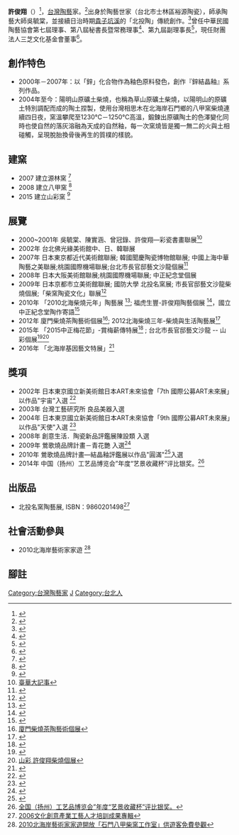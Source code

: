 


{{Infobox artist
| name             = 許俊翔
| image            = 
| image_size       =
| caption          =
| birth_date       = {{birth_year_and_age|1973}}
| birth_place      = [[中華民國|中華民國]][[臺北市|臺北市]]
| nationality      = {{ROC}}
| education        = 
| style            = 柴燒、茶陶、鋅結晶
}}
'''許俊翔'''（{{bd|1973年||||}}）<ref>{{cite web |url=http://exhibition.ceramics.ntpc.gov.tw/yinggewares/2009/2009_w_28.html |title=存档副本 |accessdate=2015-11-18 |deadurl=yes |archiveurl=https://web.archive.org/web/20160306215537/http://exhibition.ceramics.ntpc.gov.tw/yinggewares/2009/2009_w_28.html |archivedate=2016-03-06 }}</ref>，[[台灣|台灣]][[陶藝|陶藝]]家。<ref>{{Cite web |url=http://blog.artlib.net.tw/author_personal.php?ename=hsuchunhsiang |title=全球華人藝術網藝術家網站 許俊翔 |access-date=2015-11-18 |archive-date=2020-10-21 |archive-url=https://web.archive.org/web/20201021070637/http://blog.artlib.net.tw/author_personal.php?ename=hsuchunhsiang |dead-url=no }}</ref>出身於陶藝世家（台北市士林區裕源陶瓷），師承陶藝大師吳毓棠，並接續日治時期[[貴子坑溪|貴子坑溪]]的「北投陶」傳統創作。<ref>{{Cite web |url=https://www.youtube.com/watch?v=e7NwSVTVFlw |title=〈走過北投陶32載－裕源陶瓷·許俊翔〉，TVBS《發現新台灣》節目報導 |access-date=2015-10-25 |archive-date=2016-04-01 |archive-url=https://web.archive.org/web/20160401084403/https://www.youtube.com/watch?v=e7NwSVTVFlw |dead-url=no }}</ref>曾任中華民國陶藝協會第七屆理事、第八屆秘書長暨常務理事<ref>{{Cite web |url=http://ccatccat.myweb.hinet.net/about/service.htm |title=中華民國陶藝協會第四－八屆理監事暨幹部名單 |access-date=2015-10-25 |archive-url=https://web.archive.org/web/20151118212511/http://ccatccat.myweb.hinet.net/about/service.htm |archive-date=2015-11-18 |dead-url=yes }}</ref>、第九屆副理事長<ref>{{cite web|url=https://culture.skm.com.tw/event/2008porcelain/event.html|title=新光三越2008年度大展‧德化白瓷鑑賞 - 特企活動|website=culture.skm.com.tw|access-date=2019-03-07|archive-date=2016-03-04|archive-url=https://web.archive.org/web/20160304122820/http://culture.skm.com.tw/event/2008porcelain/event.html|dead-url=no}}</ref>，現任財團法人三芝文化基金會董事<ref>{{Cite web |url=http://foundations.olc.tw/foundations/view/556bc2c4-22dc-427d-a0c4-2a1dacb5b862 |title=財團法人三芝文化基金會 董事 |access-date=2015-10-25 |archive-date=2015-11-18 |archive-url=https://web.archive.org/web/20151118190522/http://foundations.olc.tw/foundations/view/556bc2c4-22dc-427d-a0c4-2a1dacb5b862 |dead-url=no }}</ref>。

== 創作特色== 
*2000年－2007年：以「鋅」化合物作為釉色原料發色，創作『鋅結晶釉』系列作品。
*2004年至今：陽明山原礦土柴燒，也稱為草山原礦土柴燒，以陽明山的原礦土特別調配而成的陶土捏製，使用台灣相思木在北海岸石門鄉的八甲窯柴燒連續四日夜，窯溫攀爬至1230℃－1250℃高溫，鍛鍊出原礦陶土的色澤變化同時也使自然的落灰溶融為天成的自然釉，每一次窯燒皆是獨一無二的火與土相碰觸，呈現脫胎換骨後再生的質樸的樣貌。

== 建窯 == 
*2007 建立源林窯 <ref>{{Cite web |url=http://www.ceramist.com.tw/brushwood/sjs/index.htm |title=源林窯 |access-date=2015-11-05 |archive-date=2016-05-30 |archive-url=https://web.archive.org/web/20160530203611/http://www.ceramist.com.tw/brushwood/sjs/index.htm |dead-url=no }}</ref>
*2008 建立八甲窯 <ref>{{Cite web |url=http://www.ccv.org.tw/html/front/bin/ptdetail.phtml?Part=s66&Category=147311 |title=八甲柴窯 |access-date=2015-11-04 |archive-url=https://web.archive.org/web/20160304230722/http://www.ccv.org.tw/html/front/bin/ptdetail.phtml?Part=s66&Category=147311 |archive-date=2016-03-04 |dead-url=yes }}</ref>
*2015 建立山彩窯 <ref>{{cite web|url=http://www.taihainet.com/news/xmnews/whjy/2011-10-31/767518_3.html|title=柴烧茶陶艺 薪火相传1200度间（3）_文化教育_厦门_新闻中心_台海网|website=www.taihainet.com|access-date=2015-10-25|archive-date=2019-03-07|archive-url=https://web.archive.org/web/20190307173829/http://www.taihainet.com/news/xmnews/whjy/2011-10-31/767518_3.html|dead-url=no}}</ref>

== 展覽 == 
*2000~2001年 吳毓棠、陳實涵、曾冠錄、許俊翔―彩瓷書畫聯展<ref>[http://www.thp.com.tw/record.php?gid=a51bf22c-1cb3-11e5-936d-000fea5eb68b 臺華大記事]</ref>
*2002年 台北佛光緣美術館中、日、韓聯展
*2007年 日本東京都近代美術館聯展; 韓國聞慶陶瓷博物館聯展; 中國上海中華陶藝之美聯展;桃園國際機場聯展;台北市長官邸藝文沙龍個展<ref>{{Cite web |url=http://www.ccia.org.tw/ic_u.asp?c_id=000046&d_id= |title=中華陶藝協會許俊翔簡介 |access-date=2015-10-28 |archive-date=2016-03-04 |archive-url=https://web.archive.org/web/20160304072504/http://www.ccia.org.tw/ic_u.asp?c_id=000046&d_id= |dead-url=no }}</ref>
*2008年 日本大阪美術館聯展;桃園國際機場聯展; 中正紀念堂個展
*2009年 日本京都市立美術館聯展; 國防大學 北投名窯展; 市長官邸藝文沙龍柴燒個展;「柴窯陶瓷文化」聯展<ref>{{cite web|url=https://news.ltn.com.tw/news/local/paper/336402|title=〈北部〉6陶藝名家 友愛百貨聯展 - 地方 - 自由時報電子報|website=news.ltn.com.tw|access-date=2019-03-07|archive-date=2019-03-08|archive-url=https://web.archive.org/web/20190308002935/https://news.ltn.com.tw/news/local/paper/336402|dead-url=no}}</ref>
*2010年 「2010北海柴燒元年」陶藝展 <ref>{{Cite web |url=http://tw.tranews.com/Show/Style1/News/c1_News.asp?SItemId=0271030&ProgramNo=A000001000003&SubjectNo=3238564 |title=「2010北海柴燒元年」陶藝展 |access-date=2015-10-25 |archive-date=2016-03-04 |archive-url=https://web.archive.org/web/20160304100504/http://tw.tranews.com/Show/Style1/News/c1_News.asp?SItemId=0271030&ProgramNo=A000001000003&SubjectNo=3238564 |dead-url=no }}</ref>; 福虎生豐-許俊翔陶藝個展 <ref>{{Cite web |url=http://lib.hwh.edu.tw/files/15-1010-1130,c417-1.php?Lang=zh-tw |title=福虎生豐-許俊翔陶藝個展 |access-date=2015-11-03 |archive-date=2019-04-28 |archive-url=https://web.archive.org/web/20190428211228/http://lib.hwh.edu.tw/files/15-1010-1130,c417-1.php?Lang=zh-tw |dead-url=no }}</ref>，國立中正紀念堂陶作寄語<ref>{{Cite web |url=http://www.cksmh.gov.tw/upload/attachment/b56a89acf97d926094eeb5296d9c8af0.jpg |title=許俊翔 - 金百福鯉躍龍門天球瓶 |access-date=2015-11-04 |archive-url=https://web.archive.org/web/20160304192724/http://www.cksmh.gov.tw/upload/attachment/b56a89acf97d926094eeb5296d9c8af0.jpg |archive-date=2016-03-04 |dead-url=yes }}</ref>
*2012年 廈門柴燒茶陶藝術個展<ref>[http://big51.chinataiwan.org/local/wenhuajiaoliuyuhezuo/201110/t20111031_2127898.htm 廈門柴燒茶陶藝術個展]{{dead link|date=2018年4月 |bot=InternetArchiveBot |fix-attempted=yes }}</ref>; 2012北海柴燒三年-柴燒與生活陶藝展<ref>{{Cite web |url=http://www.dac.sju.edu.tw/Collection/Collection.php?pageNum_work=2&totalRows_work=38&workid=20121030164702 |title=2012北海柴燒三年-柴燒與生活陶藝展 |access-date=2015-11-03 |archive-url=https://web.archive.org/web/20160520224615/http://www.dac.sju.edu.tw/Collection/Collection.php?pageNum_work=2&totalRows_work=38&workid=20121030164702 |archive-date=2016-05-20 |dead-url=yes }}</ref>
*2015年 「2015中正梅花節」-賞梅薪傳特展<ref>{{Cite web |url=http://www.epochtimes.com/b5/15/1/13/n4341367.htm%E9%A6%96%E5%BA%A6%E6%A2%85%E8%8A%B1%E7%AF%80-%E8%B3%9E%E6%A2%85%E8%8A%B1%E8%97%9D-%E9%99%B6%E8%97%9D-%E8%8C%97%E8%8C%B6%E9%A6%99.html |title=首度梅花節 賞梅花藝 陶藝 茗茶香 |access-date=2015-11-03 |archive-date=2016-03-04 |archive-url=https://web.archive.org/web/20160304125907/http://www.epochtimes.com/b5/15/1/13/n4341367.htm%E9%A6%96%E5%BA%A6%E6%A2%85%E8%8A%B1%E7%AF%80-%E8%B3%9E%E6%A2%85%E8%8A%B1%E8%97%9D-%E9%99%B6%E8%97%9D-%E8%8C%97%E8%8C%B6%E9%A6%99.html |dead-url=no }}</ref> ; 台北市長官邸藝文沙龍 -- 山彩個展<ref>{{Cite web |url=http://www.uctv.com.tw/node/3286 |title=存档副本 |access-date=2015-11-03 |archive-url=https://web.archive.org/web/20160411061852/http://www.uctv.com.tw/node/3286 |archive-date=2016-04-11 |dead-url=yes }}</ref><ref>[https://www.youtube.com/watch?v=GPluI2Hcf6U#action=share 山彩 許俊翔柴燒個展]</ref>
*2016年 「北海岸基因藝文特展」<ref>{{Cite web |url=http://udn.com/news/story/7323/1406479-%E5%8C%97%E6%B5%B7%E5%B2%B8%E8%97%9D%E6%96%87%E5%B1%95-14%E4%BD%8D%E8%97%9D%E8%A1%93%E5%AE%B6%E5%81%8F%E9%84%89%E7%B4%AE%E6%A0%B9 |title=北海岸基因藝文特展 |access-date=2016-01-13 |archive-date=2016-10-20 |archive-url=https://web.archive.org/web/20161020065026/http://udn.com/news/story/7323/1406479-%E5%8C%97%E6%B5%B7%E5%B2%B8%E8%97%9D%E6%96%87%E5%B1%95-14%E4%BD%8D%E8%97%9D%E8%A1%93%E5%AE%B6%E5%81%8F%E9%84%89%E7%B4%AE%E6%A0%B9 |dead-url=no }}</ref>

== 獎項 == 
*2002年 日本東京國立新美術館日本ART未來協會「7th 國際公募ART未來展」以作品"宇宙"入選 <ref>{{Cite web |url=http://blog.artlib.net.tw/author_album.php?act=viewpor&apid=6732&ename=hsuchunhsiang&pid=120282 |title=「7th 國際公募ART未來展」以作品"宇宙"入選 |access-date=2015-11-18 |archive-date=2016-03-05 |archive-url=https://web.archive.org/web/20160305083435/http://blog.artlib.net.tw/author_album.php?act=viewpor&apid=6732&ename=hsuchunhsiang&pid=120282 |dead-url=no }}</ref>
*2003年 台灣工藝研究所 良品美器入選
*2004年 日本東京國立新美術館日本ART未來協會「9th 國際公募ART未來展」以作品"天使"入選 <ref>{{Cite web |url=http://blog.artlib.net.tw/author_album.php?act=viewpor&apid=6732&ename=hsuchunhsiang&pid=120283 |title=「9th國際公募ART未來展」以作品"天使"入選 |access-date=2015-11-18 |archive-date=2016-03-05 |archive-url=https://web.archive.org/web/20160305073645/http://blog.artlib.net.tw/author_album.php?act=viewpor&apid=6732&ename=hsuchunhsiang&pid=120283 |dead-url=no }}</ref>
*2008年 創意生活．陶瓷新品評鑑展陳設類 入選
*2009年 鶯歌燒品牌計畫－青花艷 入選<ref>{{Cite web |url=http://exhibition.ceramics.ntpc.gov.tw/yinggewares/2009/2009_28.html |title=青花戲嬰、山水、荷花、花鳥、蝦子、牡丹碗 |access-date=2015-11-18 |archive-date=2015-11-19 |archive-url=https://web.archive.org/web/20151119081503/http://exhibition.ceramics.ntpc.gov.tw/yinggewares/2009/2009_28.html |dead-url=no }}</ref>
*2010年 鶯歌燒品牌計畫—結晶釉評鑑展以作品"圓滿"<ref>{{Cite web |url=http://exhibition.ceramics.ntpc.gov.tw/yinggewares/2010/2010_18.html |title=2010鶯歌燒品牌計畫—結晶釉評鑑展 |access-date=2015-11-18 |archive-date=2015-11-19 |archive-url=https://web.archive.org/web/20151119093821/http://exhibition.ceramics.ntpc.gov.tw/yinggewares/2010/2010_18.html |dead-url=no }}</ref>入選
*2014年 中国（扬州）工艺品博览会”年度“艺景收藏杯”评比银奖。<ref>[http://szb.dlxww.com/xsb/html/2014-09/07/content_1058656.htm?div=-12014  全国（扬州）工艺品博览会”年度“艺景收藏杯”评比银奖。]</ref>

== 出版品 == 
* 北投名窯陶藝展,  ISBN：9860201498<ref>[http://books.google.com.tw/books?id=paC_Djdvpl8C&pg=PA197&dq=%22%E8%A8%B1%E4%BF%8A%E7%BF%94%22+-inpublisher:icon&hl=zh-TW&sa=X&ved=0CBwQ6AEwAGoVChMIzLOY5s3zyAIVSJSUCh1Kog6g#v=onepage&q=%22%E8%A8%B1%E4%BF%8A%E7%BF%94%22%20-inpublisher%3Aicon&f=false  2006文化創意產業工藝人才培訓成果專輯]</ref>

== 社會活動參與 ==
*2010北海岸藝術家家遊 <ref>[http://www.northguan-nsa.gov.tw/user/Article.aspx?Lang=1&SNo=04003642 2010北海岸藝術家家遊開放「石門八甲柴窯工作室」供遊客免費參觀]</ref>

== 腳註 ==
{{reflist|3}}

{{DEFAULTSORT:xu junxiang}}
[[Category:台灣陶藝家|Category:台灣陶藝家]]
[[Category:许姓|J]]
[[Category:台北人|Category:台北人]]